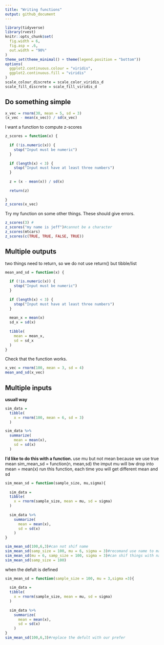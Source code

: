 ```yaml
---
title: "Writing functions"
output: github_document
---
```


```r
library(tidyverse)
library(rvest)
knitr::opts_chunk$set(
  fig.width = 6,
  fig.asp = .6,
  out.width = "90%"
)
theme_set(theme_minimal() + theme(legend.position = "bottom"))
options(
  ggplot2.continuous.colour = "viridis",
  ggplot2.continuous.fill = "viridis"
)
scale_colour_discrete = scale_color_viridis_d
scale_fill_discrete = scale_fill_viridis_d
```


## Do something simple

```r
x_vec = rnorm(30, mean = 5, sd = 3)
(x_vec - mean(x_vec)) / sd(x_vec)
```

I want a function to compute z-scores

```r
z_scores = function(x) {
  
  if (!is.numeric(x)) {
    stop("Input must be numeric")
  }
  
  if (length(x) < 3) {
    stop("Input must have at least three numbers")
  }
  
  z = (x - mean(x)) / sd(x)
  
  return(z)
  
}
z_scores(x_vec)
```

Try my function on some other things. These should give errors.

```r
z_scores(3) #
z_scores("my name is jeff")#cannot be a character
z_scores(mtcars)
z_scores(c(TRUE, TRUE, FALSE, TRUE))
```

## Multiple outputs
two things need to return, so we do not use return() but tibble/list
```r
mean_and_sd = function(x) {
  
  if (!is.numeric(x)) {
    stop("Input must be numeric")
  }
  
  if (length(x) < 3) {
    stop("Input must have at least three numbers")
  }
  
  mean_x = mean(x)
  sd_x = sd(x)
  
  tibble(
    mean = mean_x,
    sd = sd_x
  )
}
```

Check that the function works.

```r
x_vec = rnorm(100, mean = 3, sd = 4)
mean_and_sd(x_vec)
```

## Multiple inputs

**usuall way** 

```r
sim_data =
  tibble(
    x = rnorm(100, mean = 6, sd = 3)
  )

sim_data %>% 
  summarize(
    mean = mean(x),
    sd = sd(x)
  )
```

**I'd like to do this with a function. **
use mu but not mean because we use true mean
sim_mean_sd = function(n, mean,sd)
the imput mu will bw drop into mean = mean(x)
run this function, each time you will get different mean and sd

```r
sim_mean_sd = function(sample_size, mu,sigma){
  
  sim_data =
  tibble(
    x = rnorm(sample_size, mean = mu, sd = sigma)
  )
  
  sim_data %>% 
    summarize(
      mean = mean(x),
      sd = sd(x)
    )
}

sim_mean_sd(100,6,3)#can not shif name
sim_mean_sd(samp_size = 100, mu = 6, sigma = 3)#recomand use name to match in function
sim_mean_sd(mu = 6, samp_size = 100, sigma = 3)#can shif things with name defined
sim_mean_sd(samp_size = 100)
```

when the defult is defined
```r
sim_mean_sd = function(sample_size = 100, mu = 3,sigma =3){
  
  sim_data =
  tibble(
    x = rnorm(sample_size, mean = mu, sd = sigma)
  )
  
  sim_data %>% 
    summarize(
      mean = mean(x),
      sd = sd(x)
    )
}
sim_mean_sd(100,6,3)#replace the defult with our prefer
```

